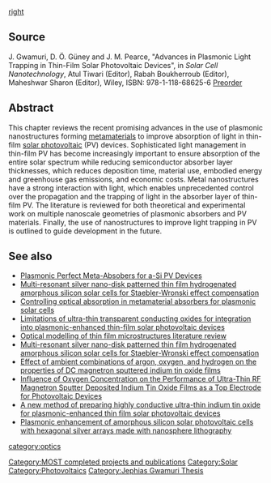 {{MOST}}{{Pearce-pubs}}
[[image:solarnano.jpg|right]]
==Source==
J. Gwamuri, D. Ö. Güney and J. M. Pearce, "Advances in Plasmonic Light Trapping in Thin-Film Solar Photovoltaic Devices", in ''Solar Cell Nanotechnology'', Atul Tiwari (Editor), Rabah Boukherroub (Editor), Maheshwar Sharon (Editor), Wiley, ISBN: 978-1-118-68625-6
[http://www.wiley.com/WileyCDA/WileyTitle/productCd-111868625X.html Preorder]
==Abstract==
This chapter reviews the recent promising advances in the use of plasmonic nanostructures forming [[metamaterials]] to improve absorption of light in thin-film [[solar photovoltaic]] (PV) devices. Sophisticated light management in thin-film PV has become increasingly important to ensure absorption of the entire solar spectrum while reducing semiconductor absorber layer thicknesses, which reduces deposition time, material use, embodied energy and greenhouse gas emissions, and economic costs. Metal nanostructures have a strong interaction with light, which enables unprecedented control over the propagation and the trapping of light in the absorber layer of thin-film PV. The literature is reviewed for both theoretical and experimental work on multiple nanoscale geometries of plasmonic absorbers and PV materials. Finally, the use of nanostructures to improve light trapping in PV is outlined to guide development in the future.

==See also==
* [[Plasmonic Perfect Meta-Absobers for a-Si PV Devices]]
* [[Multi-resonant silver nano-disk patterned thin film hydrogenated amorphous silicon solar cells for Staebler-Wronski effect compensation]]
* [[Controlling optical absorption in metamaterial absorbers for plasmonic solar cells]]
*[[Limitations of ultra-thin transparent conducting oxides for integration into plasmonic-enhanced thin-film solar photovoltaic devices]]
*[[Optical modelling of thin film microstructures literature review]]
* [[Multi-resonant silver nano-disk patterned thin film hydrogenated amorphous silicon solar cells for Staebler-Wronski effect compensation]]
* [[Effect of ambient combinations of argon, oxygen, and hydrogen on the properties of DC magnetron sputtered indium tin oxide films]]
*[[Influence of Oxygen Concentration on the Performance of Ultra-Thin RF Magnetron Sputter Deposited Indium Tin Oxide Films as a Top Electrode for Photovoltaic Devices]]
*[[A new method of preparing highly conductive ultra-thin indium tin oxide for plasmonic-enhanced thin film solar photovoltaic devices]]
* [[Plasmonic enhancement of amorphous silicon solar photovoltaic cells with hexagonal silver arrays made with nanosphere lithography]]

{{Solar navbox}}

[[Category:MOST completed projects and publications]]
[[Category:Solar]]
[[Category:Photovoltaics]]
[[Category:Jephias Gwamuri Thesis]]
[[category:optics]]